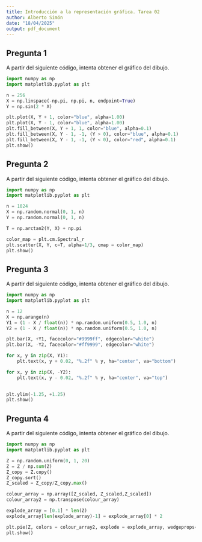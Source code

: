 ```yaml
---
title: Introducción a la representación gráfica. Tarea 02
author: Alberto Simón
date: "18/04/2025"
output: pdf_document
---
```

## Pregunta 1
A partir del siguiente código, intenta obtener el gráfico del dibujo.
```python
import numpy as np
import matplotlib.pyplot as plt

n = 256
X = np.linspace(-np.pi, np.pi, n, endpoint=True)
Y = np.sin(2 * X)

plt.plot(X, Y + 1, color="blue", alpha=1.00)
plt.plot(X, Y - 1, color="blue", alpha=1.00)
plt.fill_between(X, Y + 1, 1, color="blue", alpha=0.1)
plt.fill_between(X, Y - 1, -1, (Y > 0), color="blue", alpha=0.1)
plt.fill_between(X, Y - 1, -1, (Y < 0), color="red", alpha=0.1)
plt.show()
```


## Pregunta 2
A partir del siguiente código, intenta obtener el gráfico del dibujo.
```python
import numpy as np
import matplotlib.pyplot as plt

n = 1024
X = np.random.normal(0, 1, n)
Y = np.random.normal(0, 1, n)

T = np.arctan2(Y, X) + np.pi

color_map = plt.cm.Spectral_r
plt.scatter(X, Y, c=T, alpha=1/3, cmap = color_map)
plt.show()
```

## Pregunta 3
A partir del siguiente código, intenta obtener el gráfico del dibujo.
```python
import numpy as np
import matplotlib.pyplot as plt

n = 12
X = np.arange(n)
Y1 = (1 - X / float(n)) * np.random.uniform(0.5, 1.0, n)
Y2 = (1 - X / float(n)) * np.random.uniform(0.5, 1.0, n)

plt.bar(X, +Y1, facecolor="#9999ff", edgecolor="white")
plt.bar(X, -Y2, facecolor="#ff9999", edgecolor="white")

for x, y in zip(X, Y1):
    plt.text(x, y + 0.02, "%.2f" % y, ha="center", va="bottom")

for x, y in zip(X, -Y2):
    plt.text(x, y - 0.02, "%.2f" % y, ha="center", va="top")
    

plt.ylim(-1.25, +1.25)
plt.show()
```

## Pregunta 4
A partir del siguiente código, intenta obtener el gráfico del dibujo.
```python
import numpy as np
import matplotlib.pyplot as plt

Z = np.random.uniform(0, 1, 20)
Z = Z / np.sum(Z)
Z_copy = Z.copy()
Z_copy.sort()
Z_scaled = Z_copy/Z_copy.max()

colour_array = np.array([Z_scaled, Z_scaled,Z_scaled])
colour_array2 = np.transpose(colour_array)

explode_array = [0.1] * len(Z)
explode_array[len(explode_array)-1] = explode_array[0] * 2

plt.pie(Z, colors = colour_array2, explode = explode_array, wedgeprops={'edgecolor': 'black'})
plt.show()
```
